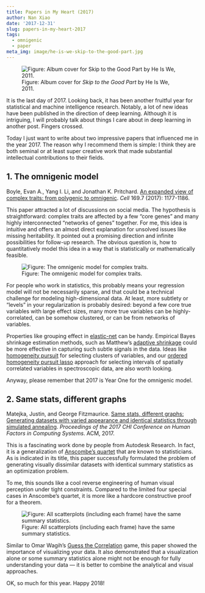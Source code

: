 ```yaml
---
title: Papers in My Heart (2017)
author: Nan Xiao
date: '2017-12-31'
slug: papers-in-my-heart-2017
tags:
  - omnigenic
  - paper
meta_img: image/he-is-we-skip-to-the-good-part.jpg
---
```


<div class="text-center">
![Figure: Album cover for _Skip to the Good Part_ by He Is We, 2011.](/image/he-is-we-skip-to-the-good-part.jpg)
</div>

It is the last day of 2017. Looking back, it has been another fruitful year for statistical and machine intelligence research. Notably, a lot of new ideas have been published in the direction of deep learning. Although it is intriguing, I will probably talk about things I care about in deep learning in another post. Fingers crossed.

Today I just want to write about two impressive papers that influenced me in the year 2017. The reason why I recommend them is simple: I think they are both seminal or at least super creative work that made substantial intellectual contributions to their fields.

## 1. The omnigenic model

Boyle, Evan A., Yang I. Li, and Jonathan K. Pritchard. [An expanded view of complex traits: from polygenic to omnigenic](https://doi.org/10.1016/j.cell.2017.05.038). _Cell_ 169.7 (2017): 1177-1186.

This paper attracted a lot of discussions on social media. The hypothesis is straightforward: complex traits are affected by a few "core genes" and many highly interconnected "networks of genes" together. For me, this idea is intuitive and offers an almost direct explanation for unsolved issues like missing heritability. It pointed out a promising direction and infinite possibilities for follow-up research. The obvious question is, how to quantitatively model this idea in a way that is statistically or mathematically feasible.

![Figure: The omnigenic model for complex traits.](omnigenic-model.png)

For people who work in statistics, this probably means your regression model will not be necessarily sparse, and that could be a technical challenge for modeling high-dimensional data. At least, more subtlety or "levels" in your regularization is probably desired: beyond a few core true variables with large effect sizes, many more true variables can be highly-correlated, can be somehow clustered, or can be from networks of variables.

Properties like grouping effect in [elastic-net](https://web.stanford.edu/~hastie/Papers/B67.2%20(2005)%20301-320%20Zou%20&%20Hastie.pdf) can be handy. Empirical Bayes shrinkage estimation methods, such as Matthew's [adaptive shrinkage](https://doi.org/10.1093/biostatistics/kxw041) could be more effective in capturing such subtle signals in the data. Ideas like [homogeneity pursuit](http://zke.fas.harvard.edu/papers/Homogeneity.pdf) for selecting clusters of variables, and our [ordered homogeneity pursuit lasso](https://ohpl.io/) approach for selecting intervals of spatially correlated variables in spectroscopic data, are also worth looking.

Anyway, please remember that 2017 is Year One for the omnigenic model.

## 2. Same stats, different graphs

Matejka, Justin, and George Fitzmaurice. [Same stats, different graphs: Generating datasets with varied appearance and identical statistics through simulated annealing](https://www.autodesk.com/research/publications/same-stats-different-graphs). _Proceedings of the 2017 CHI Conference on Human Factors in Computing Systems_. ACM, 2017.

This is a fascinating work done by people from Autodesk Research. In fact, it is a generalization of [Anscombe's quartet](https://en.wikipedia.org/wiki/Anscombe%27s_quartet) that are known to statisticians. As is indicated in its title, this paper successfully formulated the problem of generating visually dissimilar datasets with identical summary statistics as an optimization problem.

To me, this sounds like a cool reverse engineering of human visual perception under tight constraints. Compared to the limited four special cases in Anscombe's quartet, it is more like a hardcore constructive proof for a theorem.

![Figure: All scatterplots (including each frame) have the same summary statistics.](https://i.imgur.com/WEYL9En.gif)

Similar to Omar Wagih's [Guess the Correlation](http://guessthecorrelation.com/) game, this paper showed the importance of visualizing your data. It also demonstrated that a visualization alone or some summary statistics alone might not be enough for fully understanding your data --- it is better to combine the analytical and visual approaches.

OK, so much for this year. Happy 2018!
